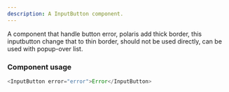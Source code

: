 ```yaml
---
description: A InputButton component.
---
```


A component that handle button error, polaris add thick border, this inputbutton change that to thin border, should not be used directly, can be used with popup-over list.

### Component usage

```js
<InputButton error="error">Error</InputButton>
```
